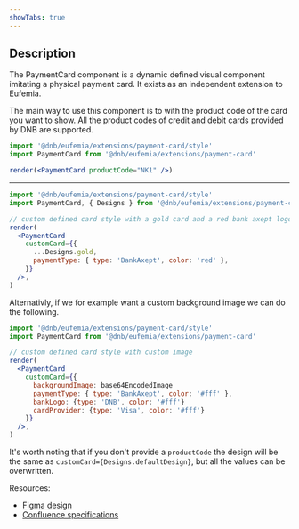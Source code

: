```yaml
---
showTabs: true
---
```


## Description

The PaymentCard component is a dynamic defined visual component imitating a physical payment card. It exists as an independent extension to Eufemia.

The main way to use this component is to with the product code of the card you want to show. All the product codes of credit and debit cards provided by DNB are supported.

```jsx
import '@dnb/eufemia/extensions/payment-card/style'
import PaymentCard from '@dnb/eufemia/extensions/payment-card'

render(<PaymentCard productCode="NK1" />)
```

---

```jsx
import '@dnb/eufemia/extensions/payment-card/style'
import PaymentCard, { Designs } from '@dnb/eufemia/extensions/payment-card'

// custom defined card style with a gold card and a red bank axept logo
render(
  <PaymentCard
    customCard={{
      ...Designs.gold,
      paymentType: { type: 'BankAxept', color: 'red' },
    }}
  />,
)
```

Alternativly, if we for example want a custom background image we can do the following.

```jsx
import '@dnb/eufemia/extensions/payment-card/style'
import PaymentCard from '@dnb/eufemia/extensions/payment-card'

// custom defined card style with custom image
render(
  <PaymentCard
    customCard={{
      backgroundImage: base64EncodedImage
      paymentType: { type: 'BankAxept', color: '#fff' },
      bankLogo: {type: 'DNB', color: '#fff'}
      cardProvider: {type: 'Visa', color: '#fff'}
    }}
  />,
)
```

It's worth noting that if you don't provide a `productCode` the design will be the same as `customCard={Designs.defaultDesign}`, but all the values can be overwritten.

Resources:

- [Figma design](https://www.figma.com/file/461cAN5Qc3Nks4ztZ9pjtM)
- [Confluence specifications](https://confluence.tech.dnb.no/pages/viewpage.action?spaceKey=PMDT&title=Cards+mapping)
